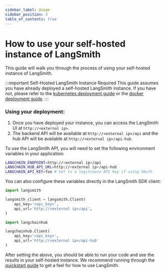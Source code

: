 ```yaml
---
sidebar_label: Usage
sidebar_position: 3
table_of_contents: true
---
```


# How to use your self-hosted instance of LangSmith

This guide will walk you through the process of using your self-hosted instance of LangSmith.

:::important Self-Hosted LangSmith Instance Required
This guide assumes you have already deployed a self-hosted LangSmith instance. If you have not, please refer to the [kubernetes deployment guide](/self_hosting/kubernetes) or the [docker deployment guide](/self_hosting/docker).
:::

### Using your deployment:

1. Once you have deployed your instance, you can access the LangSmith UI at `http://<external ip>`.
2. The backend API will be available at `http://<external ip>/api` and the hub API will be available at `http://<external ip>/api-hub`.

To use the LangSmith API, you will need to set the following environment variables in your application:

```bash
LANGCHAIN_ENDPOINT=http://<external ip>/api
LANGCHAIN_HUB_API_URL=http://<external ip>/api-hub
LANGCHAIN_API_KEY=foo # Set to a legitimate API key if using OAuth
```

You can also configure these variables directly in the LangSmith SDK client:

```python
import langsmith

langsmith_client = langsmith.Client(
    api_key='<api_key>',
    api_url='http://<external ip>/api',
)

import langchainhub

langchainhub.Client(
    api_key='<api_key>',
    api_url='http://<external ip>/api-hub'
)
```

After setting the above, you should be able to run your code and see the results in your self-hosted instance.
We recommend running through the [<u>quickstart guide</u>](https://docs.smith.langchain.com/#quick-start) to get a feel for how to use LangSmith.